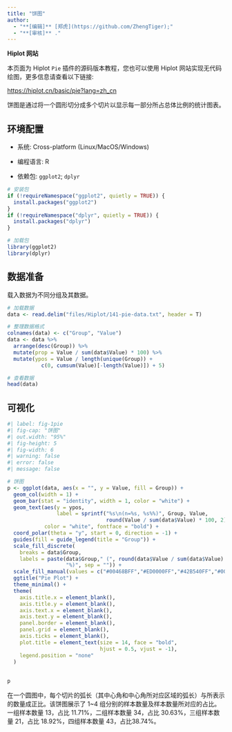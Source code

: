 ```yaml
---
title: "饼图"
author:
  - "**[编辑]** [郑虎](https://github.com/ZhengTiger);"
  - "**[审核]** ."
---
```


::: callout-note
**Hiplot 网站**

本页面为 Hiplot `Pie` 插件的源码版本教程，您也可以使用 Hiplot 网站实现无代码绘图，更多信息请查看以下链接:

<https://hiplot.cn/basic/pie?lang=zh_cn>
:::

饼图是通过将一个圆形切分成多个切片以显示每一部分所占总体比例的统计图表。

## 环境配置

-   系统: Cross-platform (Linux/MacOS/Windows)

-   编程语言: R

-   依赖包: `ggplot2`; `dplyr`

```r
# 安装包
if (!requireNamespace("ggplot2", quietly = TRUE)) {
  install.packages("ggplot2")
}
if (!requireNamespace("dplyr", quietly = TRUE)) {
  install.packages("dplyr")
}

# 加载包
library(ggplot2)
library(dplyr)
```

## 数据准备

载入数据为不同分组及其数据。

```r
# 加载数据
data <- read.delim("files/Hiplot/141-pie-data.txt", header = T)

# 整理数据格式
colnames(data) <- c("Group", "Value")
data <- data %>%
  arrange(desc(Group)) %>%
  mutate(prop = Value / sum(data$Value) * 100) %>%
  mutate(ypos = Value / length(unique(Group)) +
           c(0, cumsum(Value)[-length(Value)]) + 5)

# 查看数据
head(data)
```

## 可视化

```r
#| label: fig-1pie
#| fig-cap: "饼图"
#| out.width: "95%"
#| fig-height: 5
#| fig-width: 6
#| warning: false
#| error: false
#| message: false

# 饼图
p <- ggplot(data, aes(x = "", y = Value, fill = Group)) +
  geom_col(width = 1) +
  geom_bar(stat = "identity", width = 1, color = "white") +
  geom_text(aes(y = ypos, 
                label = sprintf("%s\n(n=%s, %s%%)", Group, Value,
                                round(Value / sum(data$Value) * 100, 2))), 
            color = "white", fontface = "bold") +
  coord_polar(theta = "y", start = 0, direction = -1) +
  guides(fill = guide_legend(title = "Group")) +
  scale_fill_discrete(
    breaks = data$Group,
    labels = paste(data$Group," (", round(data$Value / sum(data$Value) * 100, 2),
                   "%)", sep = "")) +
  scale_fill_manual(values = c("#00468BFF","#ED0000FF","#42B540FF","#0099B4FF")) +
  ggtitle("Pie Plot") + 
  theme_minimal() +
  theme(
    axis.title.x = element_blank(),
    axis.title.y = element_blank(),
    axis.text.x = element_blank(),
    axis.text.y = element_blank(),
    panel.border = element_blank(),
    panel.grid = element_blank(),
    axis.ticks = element_blank(),
    plot.title = element_text(size = 14, face = "bold",
                              hjust = 0.5, vjust = -1),
    legend.position = "none"
  )
    
  
p
```

在一个圆图中，每个切片的弧长（其中心角和中心角所对应区域的弧长）与所表示的数量成正比。该饼图展示了 1~4 组分别的样本数量及样本数量所对应的占比。一组样本数量 13，占比 11.71%，二组样本数量 34，占比 30.63%，三组样本数量 21，占比 18.92%，四组样本数量 43，占比38.74%。

